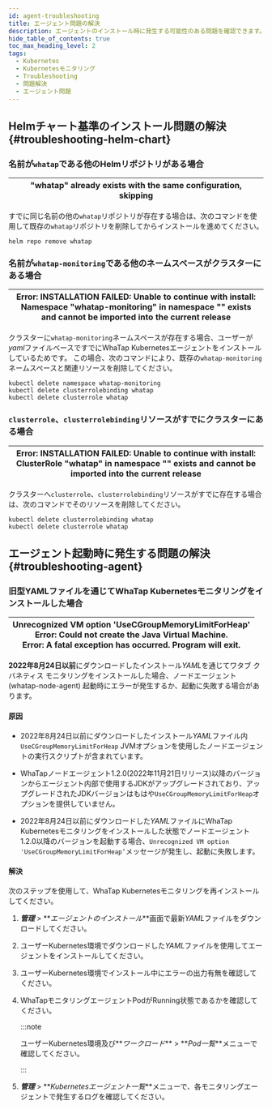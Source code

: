 ```yaml
---
id: agent-troubleshooting
title: エージェント問題の解決
description: エージェントのインストール時に発生する可能性のある問題を確認できます。
hide_table_of_contents: true
toc_max_heading_level: 2
tags:
  - Kubernetes
  - Kubernetesモニタリング
  - Troubleshooting
  - 問題解決
  - エージェント問題
---
```


## Helmチャート基準のインストール問題の解決{#troubleshooting-helm-chart}

<div class ='faq'>

### 名前が`whatap`である他のHelmリポジトリがある場合

| "whatap" already exists with the same configuration, skipping |
| ------------------------------------------------------------- |

すでに同じ名前の他の`whatap`リポジトリが存在する場合は、次のコマンドを使用して既存の`whatap`リポジトリを削除してからインストールを進めてください。

```shell
helm repo remove whatap
```

### 名前が`whatap-monitoring`である他のネームスペースがクラスターにある場合

| Error: INSTALLATION FAILED: Unable to continue with install: Namespace "whatap-monitoring" in namespace "" exists and cannot be imported into the current release |
| ----------------------------------------------------------------------------------------------------------------------------------------------------------------- |

クラスターに`whatap-monitoring`ネームスペースが存在する場合、ユーザーが*yaml*ファイルベースですでにWhaTap Kubernetesエージェントをインストールしているためです。 この場合、次のコマンドにより、既存の`whatap-monitoring`ネームスペースと関連リソースを削除してください。

```shell
kubectl delete namespace whatap-monitoring
kubectl delete clusterrolebinding whatap
kubectl delete clusterrole whatap
```

### `clusterrole`、`clusterrolebinding`リソースがすでにクラスターにある場合

| Error: INSTALLATION FAILED: Unable to continue with install: ClusterRole "whatap" in namespace "" exists and cannot be imported into the current release |
| -------------------------------------------------------------------------------------------------------------------------------------------------------- |

クラスターへ`clusterrole`、`clusterrolebinding`リソースがすでに存在する場合は、次のコマンドでそのリソースを削除してください。

```shell
kubectl delete clusterrolebinding whatap
kubectl delete clusterrole whatap
```

</div>

## エージェント起動時に発生する問題の解決{#troubleshooting-agent}

<div class ='faq'>

### 旧型YAMLファイルを通じてWhaTap Kubernetesモニタリングをインストールした場合

| Unrecognized VM option 'UseCGroupMemoryLimitForHeap'<br/>Error: Could not create the Java Virtual Machine.<br/>Error: A fatal exception has occurred. Program will exit. |
| ------------------------------------------------------------------------------------------------------------------------------------------------------------------------ |

**2022年8月24日以前**にダウンロードしたインストール*YAML*を通じてワタブ クバネティス モニタリングをインストールした場合、ノードエージェント(whatap-node-agent) 起動時にエラーが発生するか、起動に失敗する場合があります。 

#### 原因

- 2022年8月24日以前にダウンロードしたインストール*YAML*ファイル内`UseCGroupMemoryLimitForHeap` JVMオプションを使用したノードエージェントの実行スクリプトが含まれています。 

- WhaTapノードエージェント1.2.0(2022年11月21日リリース)以降のバージョンからエージェント内部で使用するJDKがアップグレードされており、アップグレードされたJDKバージョンはもはや`UseCGroupMemoryLimitForHeap`オプションを提供していません。

- 2022年8月24日以前にダウンロードした*YAML*ファイルにWhaTap Kubernetesモニタリングをインストールした状態でノードエージェント1.2.0以降のバージョンを起動する場合、`Unrecognized VM option 'UseCGroupMemoryLimitForHeap’`メッセージが発生し、起動に失敗します。

#### 解決

次のステップを使用して、WhaTap Kubernetesモニタリングを再インストールしてください。

1. **_管理_**  > **_エージェントのインストール_**画面で最新*YAML*ファイルをダウンロードしてください。

2. ユーザーKubernetes環境でダウンロードした*YAML*ファイルを使用してエージェントをインストールしてください。 

3. ユーザーKubernetes環境でインストール中にエラーの出力有無を確認してください。

4. WhaTapモニタリングエージェントPodがRunning状態であるかを確認してください。

   :::note 

   ユーザーKubernetes環境及び**_ワークロード_** > **_Pod一覧_**メニューで確認してください。

   :::

5. **_管理_** > **_Kubernetesエージェント一覧_**メニューで、各モニタリングエージェントで発生するログを確認してください。

</div>
